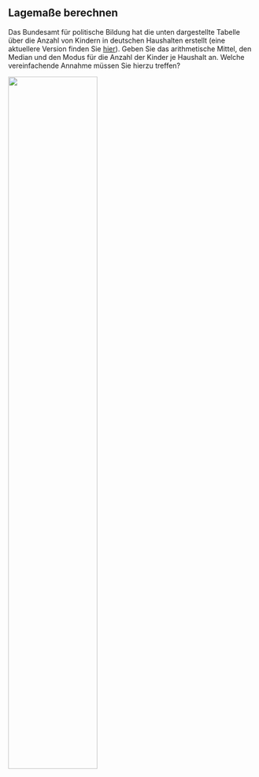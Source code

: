 ## Lagemaße berechnen

Das Bundesamt für politische Bildung hat die unten dargestellte Tabelle über die Anzahl von Kindern in deutschen Haushalten erstellt (eine aktuellere Version finden Sie [hier](https://www.bpb.de/kurz-knapp/zahlen-und-fakten/soziale-situation-in-deutschland/61597/familienhaushalte-nach-zahl-der-kinder/)). Geben Sie das arithmetische Mittel, den Median und den Modus für die Anzahl der Kinder je Haushalt an. Welche vereinfachende Annahme müssen Sie hierzu treffen?

![](00-bilder/familien.png){fig-align="center" width=60%}


